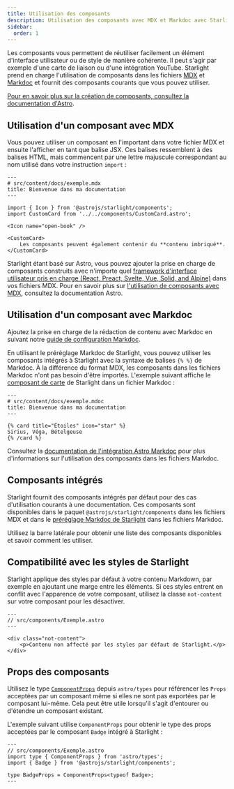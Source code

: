 ```yaml
---
title: Utilisation des composants
description: Utilisation des composants avec MDX et Markdoc avec Starlight.
sidebar:
  order: 1
---
```


Les composants vous permettent de réutiliser facilement un élément d'interface utilisateur ou de style de manière cohérente.
Il peut s'agir par exemple d'une carte de liaison ou d'une intégration YouTube.
Starlight prend en charge l'utilisation de composants dans les fichiers [MDX](https://mdxjs.com/) et [Markdoc](https://markdoc.dev/) et fournit des composants courants que vous pouvez utiliser.

[Pour en savoir plus sur la création de composants, consultez la documentation d'Astro](https://docs.astro.build/fr/basics/astro-components/).

## Utilisation d'un composant avec MDX

Vous pouvez utiliser un composant en l'important dans votre fichier MDX et ensuite l'afficher en tant que balise JSX.
Ces balises ressemblent à des balises HTML, mais commencent par une lettre majuscule correspondant au nom utilisé dans votre instruction `import` :

```mdx
---
# src/content/docs/exemple.mdx
title: Bienvenue dans ma documentation
---

import { Icon } from '@astrojs/starlight/components';
import CustomCard from '../../components/CustomCard.astro';

<Icon name="open-book" />

<CustomCard>
	Les composants peuvent également contenir du **contenu imbriqué**.
</CustomCard>
```

Starlight étant basé sur Astro, vous pouvez ajouter la prise en charge de composants construits avec n'importe quel [framework d'interface utilisateur pris en charge (React, Preact, Svelte, Vue, Solid, and Alpine)](https://docs.astro.build/fr/guides/framework-components/) dans vos fichiers MDX.
Pour en savoir plus sur [l'utilisation de composants avec MDX](https://docs.astro.build/fr/guides/integrations-guide/mdx/#utilisation-de-composants-dans-mdx), consultez la documentation Astro.

## Utilisation d'un composant avec Markdoc

Ajoutez la prise en charge de la rédaction de contenu avec Markdoc en suivant notre [guide de configuration Markdoc](/fr/guides/authoring-content/#markdoc).

En utilisant le préréglage Markdoc de Starlight, vous pouvez utiliser les composants intégrés à Starlight avec la syntaxe de balises `{% %}` de Markdoc.
À la différence du format MDX, les composants dans les fichiers Markdoc n'ont pas besoin d'être importés.
L'exemple suivant affiche le [composant de carte](/fr/components/cards/) de Starlight dans un fichier Markdoc :

```markdoc
---
# src/content/docs/exemple.mdoc
title: Bienvenue dans ma documentation
---

{% card title="Étoiles" icon="star" %}
Sirius, Véga, Bételgeuse
{% /card %}
```

Consultez la [documentation de l'intégration Astro Markdoc](https://docs.astro.build/fr/guides/integrations-guide/markdoc/#afficher-les-composants) pour plus d'informations sur l'utilisation des composants dans les fichiers Markdoc.

## Composants intégrés

Starlight fournit des composants intégrés par défaut pour des cas d'utilisation courants à une documentation.
Ces composants sont disponibles dans le paquet `@astrojs/starlight/components` dans les fichiers MDX et dans le [préréglage Markdoc de Starlight](/fr/guides/authoring-content/#markdoc) dans les fichiers Markdoc.

Utilisez la barre latérale pour obtenir une liste des composants disponibles et savoir comment les utiliser.

## Compatibilité avec les styles de Starlight

Starlight applique des styles par défaut à votre contenu Markdown, par exemple en ajoutant une marge entre les éléments.
Si ces styles entrent en conflit avec l'apparence de votre composant, utilisez la classe `not-content` sur votre composant pour les désactiver.

```astro 'class="not-content"'
---
// src/components/Exemple.astro
---

<div class="not-content">
	<p>Contenu non affecté par les styles par défaut de Starlight.</p>
</div>
```

## Props des composants

Utilisez le type [`ComponentProps`](https://docs.astro.build/fr/guides/typescript/#type-componentprops) depuis `astro/types` pour référencer les `Props` acceptées par un composant même si elles ne sont pas exportées par le composant lui-même.
Cela peut être utile lorsqu'il s'agit d'entourer ou d'étendre un composant existant.

L'exemple suivant utilise `ComponentProps` pour obtenir le type des props acceptées par le composant `Badge` intégré à Starlight :

```astro
---
// src/components/Exemple.astro
import type { ComponentProps } from 'astro/types';
import { Badge } from '@astrojs/starlight/components';

type BadgeProps = ComponentProps<typeof Badge>;
---
```
